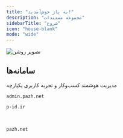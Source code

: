```yaml
---
title: "به پاژ خوش‌آمدید!"
description: "مجموعه‌ مستندات"
sidebarTitle: "شروع"
icon: "house-blank"
mode: "wide"
---
```


<img
  className="block dark:hidden"
  src="/images/hero-light.png"
  alt="تصویر روشن"
/>

## سامانه‌ها

مدیریت هوشمند کسب‌وکار و تجربه کاربری یکپارچه

<CardGroup cols="2">
  <Card title="سامانه مدیران" icon="users-gear" href="/admin/menu">

    admin.pazh.net
  </Card>
  <Card title="سامانه کاربران" icon="users-medical" href="/admin/menu">

    p-id.ir
  </Card>
    <Card title="پروژه‌ها" icon="users-medical" href="/projects/home">‌

    pazh.net
  </Card>
</CardGroup>

